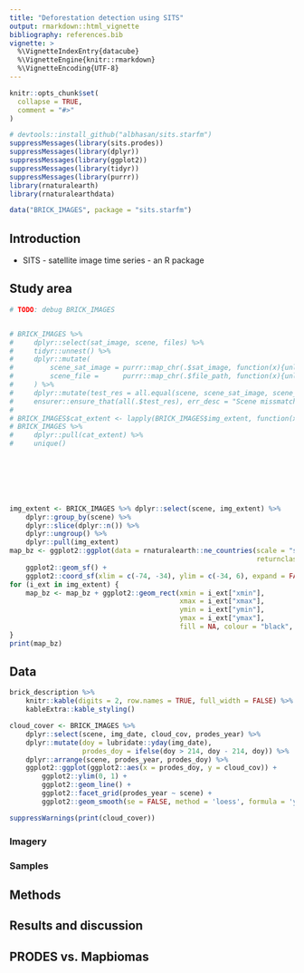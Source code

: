 ```yaml
---
title: "Deforestation detection using SITS"
output: rmarkdown::html_vignette
bibliography: references.bib
vignette: >
  %\VignetteIndexEntry{datacube}
  %\VignetteEngine{knitr::rmarkdown}
  %\VignetteEncoding{UTF-8}
---
```


```r
knitr::opts_chunk$set(
  collapse = TRUE,
  comment = "#>"
)
```

```r
# devtools::install_github("albhasan/sits.starfm")
suppressMessages(library(sits.prodes))
suppressMessages(library(dplyr))
suppressMessages(library(ggplot2))
suppressMessages(library(tidyr))
suppressMessages(library(purrr))
library(rnaturalearth)
library(rnaturalearthdata)

data("BRICK_IMAGES", package = "sits.starfm")
```

## Introduction

* SITS - satellite image time series - an R package

## Study area

```r


# TODO: debug BRICK_IMAGES


# BRICK_IMAGES %>%
#     dplyr::select(sat_image, scene, files) %>%
#     tidyr::unnest() %>%
#     dplyr::mutate(
#         scene_sat_image = purrr::map_chr(.$sat_image, function(x){unlist(stringr::str_split(x, "_"))[3]}),
#         scene_file =      purrr::map_chr(.$file_path, function(x){unlist(stringr::str_split(basename(x), "_"))[3]})
#     ) %>%
#     dplyr::mutate(test_res = all.equal(scene, scene_sat_image, scene_file)) %>%
#     ensurer::ensure_that(all(.$test_res), err_desc = "Scene missmatch")
# 
# BRICK_IMAGES$cat_extent <- lapply(BRICK_IMAGES$img_extent, function(x){paste0(x, collapse = "_")})
# BRICK_IMAGES %>%
#     dplyr::pull(cat_extent) %>%
#     unique()
    
    





img_extent <- BRICK_IMAGES %>% dplyr::select(scene, img_extent) %>% 
    dplyr::group_by(scene) %>% 
    dplyr::slice(dplyr::n()) %>% 
    dplyr::ungroup() %>% 
    dplyr::pull(img_extent)
map_bz <- ggplot2::ggplot(data = rnaturalearth::ne_countries(scale = "small", 
                                                             returnclass = "sf")) +
    ggplot2::geom_sf() +
    ggplot2::coord_sf(xlim = c(-74, -34), ylim = c(-34, 6), expand = FALSE)
for (i_ext in img_extent) {
    map_bz <- map_bz + ggplot2::geom_rect(xmin = i_ext["xmin"], 
                                          xmax = i_ext["xmax"], 
                                          ymin = i_ext["ymin"], 
                                          ymax = i_ext["ymax"], 
                                          fill = NA, colour = "black", size = 1.0)
}
print(map_bz)

```




## Data


```r
brick_description %>% 
    knitr::kable(digits = 2, row.names = TRUE, full_width = FALSE) %>% 
    kableExtra::kable_styling()
```



```r
cloud_cover <- BRICK_IMAGES %>% 
    dplyr::select(scene, img_date, cloud_cov, prodes_year) %>% 
    dplyr::mutate(doy = lubridate::yday(img_date),
                  prodes_doy = ifelse(doy > 214, doy - 214, doy)) %>% 
    dplyr::arrange(scene, prodes_year, prodes_doy) %>% 
    ggplot2::ggplot(ggplot2::aes(x = prodes_doy, y = cloud_cov)) + 
        ggplot2::ylim(0, 1) +
        ggplot2::geom_line() +
        ggplot2::facet_grid(prodes_year ~ scene) +
        ggplot2::geom_smooth(se = FALSE, method = 'loess', formula = 'y ~ x')

suppressWarnings(print(cloud_cover))
```


### Imagery

### Samples

## Methods

## Results and discussion

## PRODES vs. Mapbiomas
